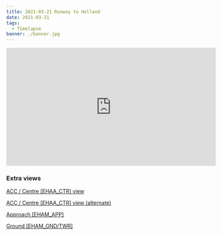 ```yaml
---
title: 2021-03-21 Runway to Holland
date: 2021-03-21
tags:
  - Timelapse
banner: ./banner.jpg
---
```


<iframe width="560" height="315" src="https://www.youtube.com/embed/-t4lWg_Hq0o" title="YouTube video player" frameborder="0" allow="accelerometer; autoplay; clipboard-write; encrypted-media; gyroscope; picture-in-picture" allowfullscreen></iframe>

### Extra views
[ACC / Centre [EHAA_CTR] view](https://youtu.be/GBZLPYlEiTs​)

[ACC / Centre [EHAA_CTR] view (alternate)](https://youtu.be/gIdqgLta26o​)

[Approach [EHAM_APP]](https://youtu.be/7PAtwzlACTI​)

[Ground [EHAM_GND/TWR]](https://youtu.be/ltjCI47EFbo​)